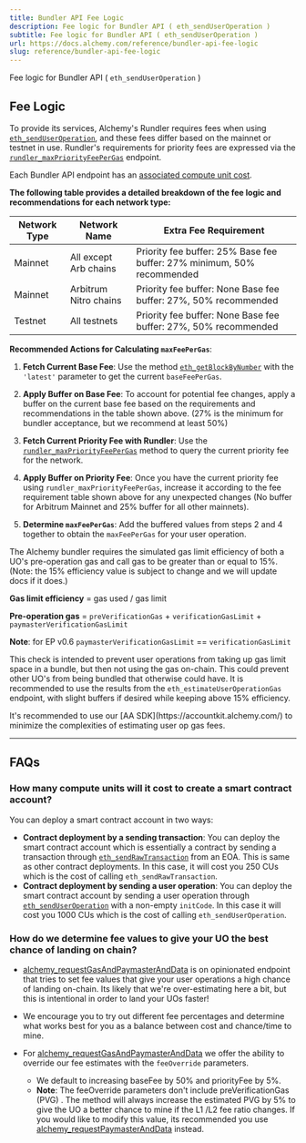 ```yaml
---
title: Bundler API Fee Logic
description: Fee logic for Bundler API ( eth_sendUserOperation )
subtitle: Fee logic for Bundler API ( eth_sendUserOperation )
url: https://docs.alchemy.com/reference/bundler-api-fee-logic
slug: reference/bundler-api-fee-logic
---
```


Fee logic for Bundler API ( `eth_sendUserOperation` )

## Fee Logic

To provide its services, Alchemy's Rundler requires fees when using [`eth_sendUserOperation`](/reference/eth-senduseroperation), and these fees differ based on the mainnet or testnet in use. Rundler's requirements for priority fees are expressed via the [`rundler_maxPriorityFeePerGas`](/reference/rundler-maxpriorityfeepergas) endpoint.

Each Bundler API endpoint has an [associated compute unit cost](/reference/compute-unit-costs#gas-manager--bundler-apis).

**The following table provides a detailed breakdown of the fee logic and recommendations for each network type:**

| Network Type | Network Name          | Extra Fee Requirement                                                  |
| ------------ | --------------------- | ---------------------------------------------------------------------- |
| Mainnet      | All except Arb chains | Priority fee buffer: 25% Base fee buffer: 27% minimum, 50% recommended |
| Mainnet      | Arbitrum Nitro chains | Priority fee buffer: None Base fee buffer: 27%, 50% recommended        |
| Testnet      | All testnets          | Priority fee buffer: None Base fee buffer: 27%, 50% recommended        |

**Recommended Actions for Calculating `maxFeePerGas`**:

1. **Fetch Current Base Fee**: Use the method [`eth_getBlockByNumber`](/reference/eth-getblockbynumber) with the `'latest'` parameter to get the current `baseFeePerGas`.

2. **Apply Buffer on Base Fee**: To account for potential fee changes, apply a buffer on the current base fee based on the requirements and recommendations in the table shown above. (27% is the minimum for bundler acceptance, but we recommend at least 50%)

3. **Fetch Current Priority Fee with Rundler**: Use the [`rundler_maxPriorityFeePerGas`](/reference/rundler-maxpriorityfeepergas) method to query the current priority fee for the network.

4. **Apply Buffer on Priority Fee**: Once you have the current priority fee using `rundler_maxPriorityFeePerGas`, increase it according to the fee requirement table shown above for any unexpected changes (No buffer for Arbitrum Mainnet and 25% buffer for all other mainnets).

5. **Determine `maxFeePerGas`**: Add the buffered values from steps 2 and 4 together to obtain the `maxFeePerGas` for your user operation.

<Warning>
  The Alchemy bundler requires the simulated gas limit efficiency of both a UO's pre-operation gas and call gas to be greater than or equal to 15%. (Note: the 15% efficiency value is subject to change and we will update docs if it does.)

  **Gas limit efficiency** = gas used / gas limit

  **Pre-operation gas** = `preVerificationGas` + `verificationGasLimit` + `paymasterVerificationGasLimit`

  **Note**: for EP v0.6 `paymasterVerificationGasLimit` == `verificationGasLimit`

  This check is intended to prevent user operations from taking up gas limit space in a bundle, but then not using the gas on-chain. This could prevent other UO's from being bundled that otherwise could have. It is recommended to use the results from the `eth_estimateUserOperationGas` endpoint, with slight buffers if desired while keeping above 15% efficiency.
</Warning>

<Info>
  It's recommended to use our [AA SDK](https://accountkit.alchemy.com/) to minimize the complexities of estimating user op gas fees.
</Info>

***

## FAQs

### How many compute units will it cost to create a smart contract account?

You can deploy a smart contract account in two ways:

* **Contract deployment by a sending transaction**: You can deploy the smart contract account which is essentially a contract by sending a transaction through [`eth_sendRawTransaction`](/reference/eth-sendrawtransaction) from an EOA. This is same as other contract deployments. In this case, it will cost you 250 CUs which is the cost of calling `eth_sendRawTransaction`.
* **Contract deployment by sending a user operation**: You can deploy the smart contract account by sending a user operation through [`eth_sendUserOperation`](/reference/eth-senduseroperation) with a non-empty `initCode`. In this case it will cost you 1000 CUs which is the cost of calling `eth_sendUserOperation`.

### How do we determine fee values to give your UO the best chance of landing on chain?

* [alchemy\_requestGasAndPaymasterAndData](/reference/alchemy-requestgasandpaymasteranddata) is on opinionated endpoint that tries to set fee values that give your user operations a high chance of landing on-chain. Its likely that we're over-estimating here a bit, but this is intentional in order to land your UOs faster!

* We encourage you to try out different fee percentages and determine what works best for you as a balance between cost and chance/time to mine.

* For [alchemy\_requestGasAndPaymasterAndData](/reference/alchemy-requestgasandpaymasteranddata) we offer the ability to override our fee estimates with the `feeOverride` parameters.

  * We default to increasing baseFee by 50% and priorityFee by 5%.
  * **Note**: The feeOverride parameters don't include preVerificationGas (PVG) . The method will always increase the estimated PVG by 5% to give the UO a better chance to mine if the L1 /L2 fee ratio changes. If you would like to modify this value, its recommended you use [alchemy\_requestPaymasterAndData](/reference/alchemy-requestpaymasteranddata) instead.
